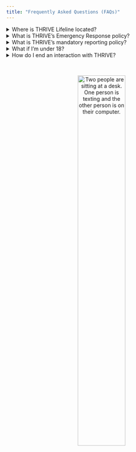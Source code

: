 ```yaml
---
title: "Frequently Asked Questions (FAQs)"
---
```


<details>
  <summary>Where is THRIVE Lifeline located?</summary>
  <br>
  <p>The 313 area code is registered to Detroit, MI, but our Crisis Responders are 
  located globally, throughout multiple countries and time zones.</p>
  <br>
</details>

<details>
  <summary>What is THRIVE's Emergency Response policy?</summary>
  <br>
  <p>THRIVE Lifeline does not call emergency services for people that are at 
  risk of harming themselves without their consent. 
  However, we are obligated to report credible threats of homicide to the 
  proper authorities if deescalation isn't possible.</p>
  <br>
  <p>We recognize that calling emergency response services may not be ideal 
  in every scenario. For more localized help, the following resources 
  may be beneficial:
  <ul>
  <li>[Don't Call the Police](https://thriv.life/DontCall)</li>
  <li>[Subdial App](https://thriv.life/Subdial)</li>
  </ul>
  </p>
</details>


<details>
  <summary>What is THRIVE's mandatory reporting policy?</summary>
  <br>
  <p>We are mandated reporters for child abuse and elder abuse. 
  Being a mandated reporter means that we will file a report if you share 
  specific details necessary for filing that report. 
  Whether or not you share this information is completely voluntary.</p>
  <br>
</details>

<details>
  <summary>What if I'm under 18?</summary>
  <br>
  <p>For legal reasons, THRIVE Lifeline serves people that are 18 years of age 
  or older. If you are under 18 and need support, we recommend reaching out to 
  [**Boys Town National Hotline**](https://www.boystown.org/hotline/Pages/default.aspx) 
  (call <a href="tel:+18004483000">+1.800.448.3000</a> or text VOICE to 
  <a href="sms:20121&body=VOICE">20121</a>). 
  If you are a minor and are seeking support for LGBTQ2S+ issues, we recommend 
  reaching out to [**The Trevor Project**](https://www.thetrevorproject.org/) 
  (call <a href="tel:+18664887386">+1.866.488.7386</a> or text START to <a href="sms:678678&body=START">678-678</a>).</p>
  <br>
</details>

<details>
  <summary>How do I end an interaction with THRIVE?</summary>
  <br>
  <p>You can text "STOP" to end a conversation at any time. 
  Our Crisis Responders will not respond further, and there will not be a 
  message verifying that you have decided to stop messaging us. 
  If you otherwise share that you're now busy and need to go, we will end the 
  conversation.</p>
  <br>
</details>

<br>

<center>

<img src="images/pp_1_desk.png" alt="Two people are sitting at a desk. 
One person is texting and the other person is on their computer." 
style="width: 50%; height: 50%"/>

</center>
